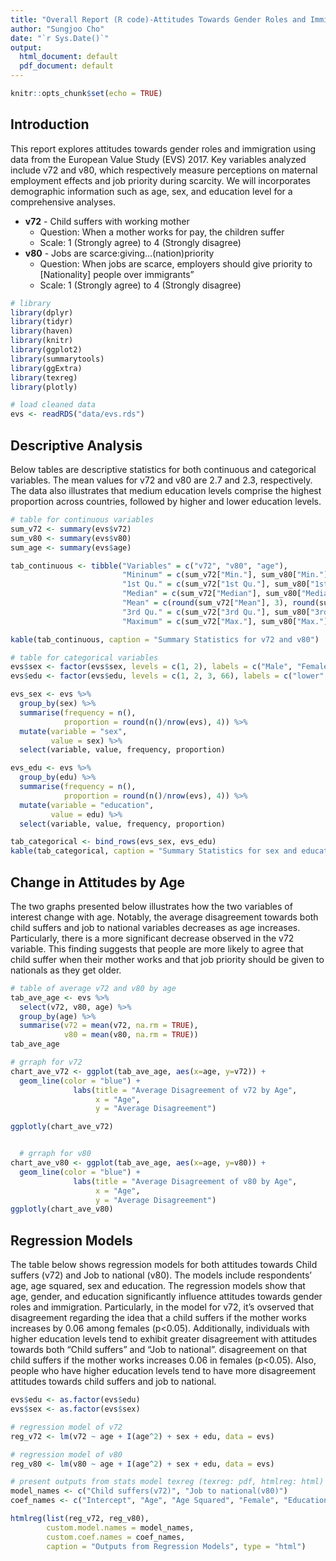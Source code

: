 ```yaml
---
title: "Overall Report (R code)-Attitudes Towards Gender Roles and Immigration"
author: "Sungjoo Cho"
date: "`r Sys.Date()`"
output:
  html_document: default
  pdf_document: default
---
```


```r
knitr::opts_chunk$set(echo = TRUE)
```


## Introduction

This report explores attitudes towards gender roles and immigration using data from the European Value Study (EVS) 2017. Key variables analyzed include v72 and v80, which respectively measure perceptions on maternal employment effects and job priority during scarcity. We will incorporates demographic information such as age, sex, and education level for a comprehensive analyses.

-   **v72** - Child suffers with working mother
    -   Question: When a mother works for pay, the children suffer
    -   Scale: 1 (Strongly agree) to 4 (Strongly disagree)
-   **v80** - Jobs are scarce:giving...(nation)priority
    -   Question: When jobs are scarce, employers should give priority to [Nationality] people over immigrants"
    -   Scale: 1 (Strongly agree) to 4 (Strongly disagree)

```r
# library
library(dplyr)
library(tidyr)
library(haven)
library(knitr)
library(ggplot2)
library(summarytools)
library(ggExtra)
library(texreg)
library(plotly)
```

```r
# load cleaned data
evs <- readRDS("data/evs.rds")
```


## Descriptive Analysis

Below tables are descriptive statistics for both continuous and categorical variables. The mean values for v72 and v80 are 2.7 and 2.3, respectively. The data also illustrates that medium education levels comprise the highest proportion across countries, followed by higher and lower education levels.

```r
# table for continuous variables
sum_v72 <- summary(evs$v72)
sum_v80 <- summary(evs$v80)
sum_age <- summary(evs$age)

tab_continuous <- tibble("Variables" = c("v72", "v80", "age"),
                         "Mininum" = c(sum_v72["Min."], sum_v80["Min."], sum_age["Min."]),
                         "1st Qu." = c(sum_v72["1st Qu."], sum_v80["1st Qu."], sum_age["1st Qu."]),
                         "Median" = c(sum_v72["Median"], sum_v80["Median"], sum_age["Median"]),
                         "Mean" = c(round(sum_v72["Mean"], 3), round(sum_v80["Mean"], 3), sum_age["Mean"]),
                         "3rd Qu." = c(sum_v72["3rd Qu."], sum_v80["3rd Qu."], sum_age["3rd Qu."]),
                         "Maximum" = c(sum_v72["Max."], sum_v80["Max."], sum_age["Max."]))

kable(tab_continuous, caption = "Summary Statistics for v72 and v80")
```

```r
# table for categorical variables
evs$sex <- factor(evs$sex, levels = c(1, 2), labels = c("Male", "Female"))
evs$edu <- factor(evs$edu, levels = c(1, 2, 3, 66), labels = c("lower", "medium", "higher", "other"))

evs_sex <- evs %>%
  group_by(sex) %>%
  summarise(frequency = n(),
            proportion = round(n()/nrow(evs), 4)) %>%
  mutate(variable = "sex",
         value = sex) %>%
  select(variable, value, frequency, proportion)

evs_edu <- evs %>%
  group_by(edu) %>%
  summarise(frequency = n(),
            proportion = round(n()/nrow(evs), 4)) %>%
  mutate(variable = "education",
         value = edu) %>%
  select(variable, value, frequency, proportion)

tab_categorical <- bind_rows(evs_sex, evs_edu)
kable(tab_categorical, caption = "Summary Statistics for sex and education")
```


## Change in Attitudes by Age

The two graphs presented below illustrates how the two variables of interest change with age. Notably, the average disagreement towards both child suffers and job to national variables decreases as age increases. Particularly, there is a more significant decrease observed in the v72 variable. This finding suggests that people are more likely to agree that child suffer when their mother works and that job priority should be given to nationals as they get older.

```r
# table of average v72 and v80 by age
tab_ave_age <- evs %>%
  select(v72, v80, age) %>%
  group_by(age) %>%
  summarise(v72 = mean(v72, na.rm = TRUE),
            v80 = mean(v80, na.rm = TRUE))
tab_ave_age

# grraph for v72
chart_ave_v72 <- ggplot(tab_ave_age, aes(x=age, y=v72)) +
  geom_line(color = "blue") +
              labs(title = "Average Disagreement of v72 by Age", 
                   x = "Age", 
                   y = "Average Disagreement")

ggplotly(chart_ave_v72)


  # grraph for v80
chart_ave_v80 <- ggplot(tab_ave_age, aes(x=age, y=v80)) +
  geom_line(color = "blue") +
              labs(title = "Average Disagreement of v80 by Age", 
                   x = "Age", 
                   y = "Average Disagreement")
ggplotly(chart_ave_v80)
```


## Regression Models

The table below shows regression models for both attitudes towards Child suffers (v72) and Job to national (v80). The models include respondents' age, age squared, sex and education. The regression models show that age, gender, and education significantly influence attitudes towards gender roles and immigration. Particularly, in the model for v72, it's ovserved that disagreement regarding the idea that a child suffers if the mother works increases by 0.06 among females (p<0.05). Additionally, individuals with higher education levels tend to exhibit greater disagreement with attitudes towards both "Child suffers" and "Job to national". 
disagreement on that child suffers if the mother works increases 0.06 in females (p<0.05). Also, people who have higher education levels tend to have more disagreement attitudes towards child suffers and job to national.

```r
evs$edu <- as.factor(evs$edu)
evs$sex <- as.factor(evs$sex)

# regression model of v72
reg_v72 <- lm(v72 ~ age + I(age^2) + sex + edu, data = evs)

# regression model of v80
reg_v80 <- lm(v80 ~ age + I(age^2) + sex + edu, data = evs)

# present outputs from stats model texreg (texreg: pdf, htmlreg: html)
model_names <- c("Child suffers(v72)", "Job to national(v80)")
coef_names <- c("Intercept", "Age", "Age Squared", "Female", "Education:medium", "Education:higher", "Education:other")

htmlreg(list(reg_v72, reg_v80), 
        custom.model.names = model_names, 
        custom.coef.names = coef_names,
        caption = "Outputs from Regression Models", type = "html")
```
